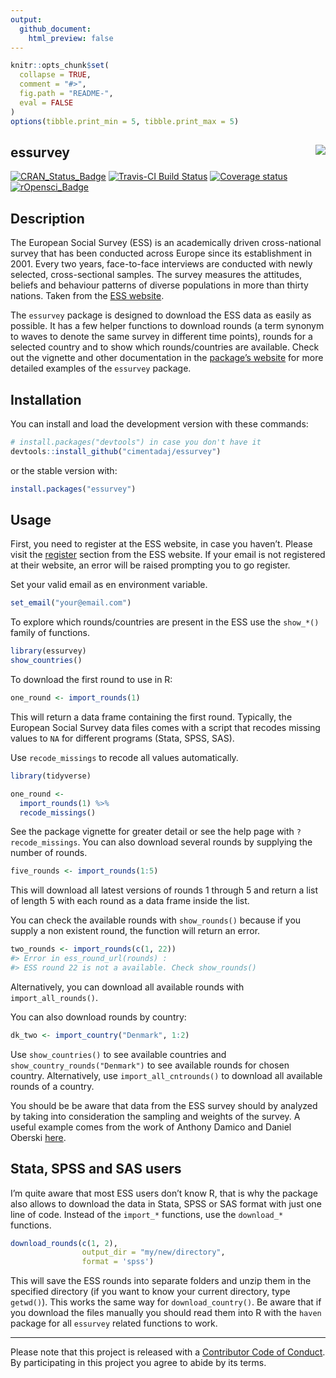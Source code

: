 ---
output:
  github_document:
    html_preview: false
---
```{r, echo = FALSE}
knitr::opts_chunk$set(
  collapse = TRUE,
  comment = "#>",
  fig.path = "README-",
  eval = FALSE
)
options(tibble.print_min = 5, tibble.print_max = 5)
```

## essurvey <img src="man/figures/ess_logo.png" align="right" />

[![CRAN_Status_Badge](http://www.r-pkg.org/badges/version/essurvey)](https://cran.r-project.org/package=essurvey)
[![Travis-CI Build Status](https://travis-ci.org/cimentadaj/essurvey.svg?branch=master)](https://travis-ci.org/cimentadaj/essurvey)
[![Coverage status](https://codecov.io/gh/cimentadaj/essurvey/branch/master/graph/badge.svg)](https://codecov.io/github/cimentadaj/essurvey?branch=master)
[![rOpensci_Badge](https://badges.ropensci.org/201_status.svg)](https://github.com/ropensci/onboarding/issues/201)


## Description

The European Social Survey (ESS) is an academically driven cross-national survey that has been conducted across Europe since its establishment in 2001. Every two years, face-to-face interviews are conducted with newly selected, cross-sectional samples. The survey measures the attitudes, beliefs and behaviour patterns of diverse populations in more than thirty nations. Taken from the [ESS website](http://www.europeansocialsurvey.org/about/).

The `essurvey` package is designed to download the ESS data as easily as possible. It has a few helper functions to download rounds (a term synonym to waves to denote the same survey in different time points), rounds for a selected country and to show which rounds/countries are available. Check out the vignette and other documentation in the [package's website](https://cimentadaj.github.io/essurvey/) for more detailed examples of the `essurvey` package.

## Installation

You can install and load the development version with these commands:

```{r}
# install.packages("devtools") in case you don't have it
devtools::install_github("cimentadaj/essurvey")
```

or the stable version with:

```{r}
install.packages("essurvey")
```

## Usage

First, you need to register at the ESS website, in case you haven't. Please visit the [register](http://www.europeansocialsurvey.org/user/new) section from the ESS website. If your email is not registered at their website, an error will be raised prompting you to go register.

Set your valid email as en environment variable.

```{r}
set_email("your@email.com")
```

To explore which rounds/countries are present in the ESS use the `show_*()` family of functions.

```{r, eval = TRUE}
library(essurvey)
show_countries()
```

To download the first round to use in R:

```{r}
one_round <- import_rounds(1)
```

This will return a data frame containing the first round. Typically, the European Social Survey data files comes with a script that recodes missing values to `NA` for different programs (Stata, SPSS, SAS).

Use `recode_missings` to recode all values automatically.

```{r}
library(tidyverse)

one_round <-
  import_rounds(1) %>%
  recode_missings()
```

See the package vignette for greater detail or see the help page with `?recode_missings`. You can also download several rounds by supplying the number of rounds.

```{r}
five_rounds <- import_rounds(1:5)
```

This will download all latest versions of rounds 1 through 5 and return a list of length 5 with each round as a data frame inside the list. 

You can check the available rounds with `show_rounds()` because if you supply a non existent round, the function will return an error.

```{r}
two_rounds <- import_rounds(c(1, 22))
#> Error in ess_round_url(rounds) : 
#> ESS round 22 is not a available. Check show_rounds() 
```

Alternatively, you can download all available rounds with `import_all_rounds()`.

You can also download rounds by country:

```{r}
dk_two <- import_country("Denmark", 1:2)
```

Use `show_countries()` to see available countries and `show_country_rounds("Denmark")` to see available rounds for chosen country. Alternatively, use `import_all_cntrounds()` to download all available rounds of a country.

You should be be aware that data from the ESS survey should by analyzed by taking into consideration the sampling and weights of the survey. A useful example comes from the work of Anthony Damico and Daniel Oberski [here](http://asdfree.com/european-social-survey-ess.html).

## Stata, SPSS and SAS users

I'm quite aware that most ESS users don't know R, that is why the package also allows to download the data in Stata, SPSS or SAS format with just one line of code. Instead of the `import_*` functions, use the `download_*` functions.
```{r}
download_rounds(c(1, 2),
                output_dir = "my/new/directory",
                format = 'spss')
```

This will save the ESS rounds into separate folders and unzip them in the specified directory (if you want to know your current directory, type `getwd()`). This works the same way for `download_country()`. Be aware that if you download the files manually you should read them into R with the `haven` package for all `essurvey` related functions to work.

---

Please note that this project is released with a [Contributor Code of Conduct](CONDUCT.md). By participating in this project you agree to abide by its terms.